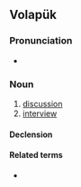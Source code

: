 ==Volapük==

===Pronunciation===
* {{IPA|[be.ˈspik]|lang=vo}}

===Noun===
{{vo-noun}}

# [[discussion]]
# [[interview]]

====Declension====
{{vo-decl-noun}}

====Related terms====
* {{l|vo|bespikön}}